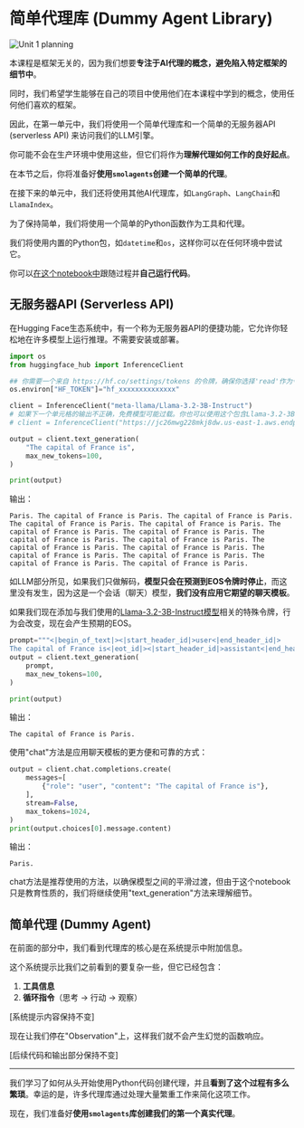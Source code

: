# 简单代理库 (Dummy Agent Library)

<img src="https://huggingface.co/datasets/agents-course/course-images/resolve/main/en/unit1/whiteboard-unit1sub3DONE.jpg" alt="Unit 1 planning"/>

本课程是框架无关的，因为我们想要**专注于AI代理的概念，避免陷入特定框架的细节中**。

同时，我们希望学生能够在自己的项目中使用他们在本课程中学到的概念，使用任何他们喜欢的框架。

因此，在第一单元中，我们将使用一个简单代理库和一个简单的无服务器API (serverless API) 来访问我们的LLM引擎。

你可能不会在生产环境中使用这些，但它们将作为**理解代理如何工作的良好起点**。

在本节之后，你将准备好**使用`smolagents`创建一个简单的代理**。

在接下来的单元中，我们还将使用其他AI代理库，如`LangGraph`、`LangChain`和`LlamaIndex`。

为了保持简单，我们将使用一个简单的Python函数作为工具和代理。

我们将使用内置的Python包，如`datetime`和`os`，这样你可以在任何环境中尝试它。

你可以[在这个notebook中](https://huggingface.co/agents-course/notebooks/blob/main/dummy_agent_library.ipynb)跟随过程并**自己运行代码**。

## 无服务器API (Serverless API)

在Hugging Face生态系统中，有一个称为无服务器API的便捷功能，它允许你轻松地在许多模型上运行推理。不需要安装或部署。

```python
import os
from huggingface_hub import InferenceClient

## 你需要一个来自 https://hf.co/settings/tokens 的令牌，确保你选择'read'作为令牌类型。如果你在Google Colab上运行，你可以在"settings"标签下的"secrets"中设置它。确保将其命名为"HF_TOKEN"
os.environ["HF_TOKEN"]="hf_xxxxxxxxxxxxxx"

client = InferenceClient("meta-llama/Llama-3.2-3B-Instruct")
# 如果下一个单元格的输出不正确，免费模型可能过载。你也可以使用这个包含Llama-3.2-3B-Instruct的公共端点
# client = InferenceClient("https://jc26mwg228mkj8dw.us-east-1.aws.endpoints.huggingface.cloud")
```

```python
output = client.text_generation(
    "The capital of France is",
    max_new_tokens=100,
)

print(output)
```
输出：
```
Paris. The capital of France is Paris. The capital of France is Paris. The capital of France is Paris. The capital of France is Paris. The capital of France is Paris. The capital of France is Paris. The capital of France is Paris. The capital of France is Paris. The capital of France is Paris. The capital of France is Paris. The capital of France is Paris. The capital of France is Paris. The capital of France is Paris. The capital of France is Paris.
```
如LLM部分所见，如果我们只做解码，**模型只会在预测到EOS令牌时停止**，而这里没有发生，因为这是一个会话（聊天）模型，**我们没有应用它期望的聊天模板**。

如果我们现在添加与我们使用的<a href="https://huggingface.co/meta-llama/Llama-3.2-3B-Instruct">Llama-3.2-3B-Instruct模型</a>相关的特殊令牌，行为会改变，现在会产生预期的EOS。

```python
prompt="""<|begin_of_text|><|start_header_id|>user<|end_header_id|>
The capital of France is<|eot_id|><|start_header_id|>assistant<|end_header_id|>"""
output = client.text_generation(
    prompt,
    max_new_tokens=100,
)

print(output)
```
输出：
```
The capital of France is Paris.
```

使用"chat"方法是应用聊天模板的更方便和可靠的方式：
```python
output = client.chat.completions.create(
    messages=[
        {"role": "user", "content": "The capital of France is"},
    ],
    stream=False,
    max_tokens=1024,
)
print(output.choices[0].message.content)
```
输出：
```
Paris.
```
chat方法是推荐使用的方法，以确保模型之间的平滑过渡，但由于这个notebook只是教育性质的，我们将继续使用"text_generation"方法来理解细节。

## 简单代理 (Dummy Agent)

在前面的部分中，我们看到代理库的核心是在系统提示中附加信息。

这个系统提示比我们之前看到的要复杂一些，但它已经包含：

1. **工具信息**
2. **循环指令**（思考 → 行动 → 观察）

[系统提示内容保持不变]

现在让我们停在"Observation"上，这样我们就不会产生幻觉的函数响应。

[后续代码和输出部分保持不变]

---

我们学习了如何从头开始使用Python代码创建代理，并且**看到了这个过程有多么繁琐**。幸运的是，许多代理库通过处理大量繁重工作来简化这项工作。

现在，我们准备好**使用`smolagents`库创建我们的第一个真实代理**。